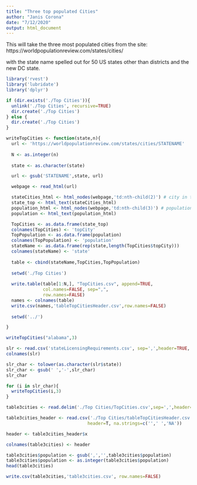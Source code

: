 ---
title: "Three top populated Cities"
author: "Janis Corona"
date: "7/12/2020"
output: html_document
---



This will take the three most populated cities from the site: https://worldpopulationreview.com/states/cities/

with the state name spelled out for 50 US states other than districts and the new DC state.

```{r}
library('rvest')
library('lubridate')
library('dplyr')

```


```{r}
if (dir.exists('./Top Cities')){
  unlink('./Top Cities', recursive=TRUE)
  dir.create('./Top Cities')
} else {
  dir.create('./Top Cities')
}
```

```{r}
writeTopCities <- function(state,n){
  url <- 'https://worldpopulationreview.com/states/cities/STATENAME'
  
  N <- as.integer(n)
  
  state <- as.character(state)

  url <- gsub('STATENAME',state, url)

  webpage <- read_html(url)

  stateCities_html <- html_nodes(webpage,'td:nth-child(2)') # city in table
  state_top <- html_text(stateCities_html)
  population_html <- html_nodes(webpage,'td:nth-child(3)') # population of city in table
  population <- html_text(population_html)

  TopCities <- as.data.frame(state_top)
  colnames(TopCities) <- 'topCity'
  TopPopulation <- as.data.frame(population)
  colnames(TopPopulation) <- 'population'
  stateName <- as.data.frame(rep(state,length(TopCities$topCity)))
  colnames(stateName) <- 'state'
  
  table <- cbind(stateName,TopCities,TopPopulation)
  
  setwd('./Top Cities')
  
  write.table(table[1:N,], "TopCities.csv", append=TRUE, 
              col.names=FALSE, sep=",",
              row.names=FALSE)
  names <- colnames(table)
  write.csv(names,'tableTopCitiesHeader.csv',row.names=FALSE)
  
  setwd('../')

}

```

```{r}
writeTopCities("alabama",3)
```

```{r}
slr <- read.csv('stateLicensingRequirements.csv', sep=',',header=TRUE, na.strings=c('',' ','NA'))
colnames(slr)
```

```{r}
slr_char <- tolower(as.character(slr$state))
slr_char <- gsub(' ','-',slr_char)
slr_char
```

```{r}
for (i in slr_char){
  writeTopCities(i,3)
}
```

```{r}
table3cities <- read.delim('./Top Cities/TopCities.csv',sep=',',header=FALSE, stringsAsFactors = FALSE, na.strings=c('',' ','NA'))
```

```{r}
table3cities_header <- read.csv('./Top Cities/tableTopCitiesHeader.csv', sep=',',
                               header=T, na.strings=c('',' ','NA'))
```

```{r}
header <- table3cities_header$x

colnames(table3cities) <- header

table3cities$population <- gsub(',','',table3cities$population)
table3cities$population <- as.integer(table3cities$population)
head(table3cities)
```

```{r}
write.csv(table3cities,'table3cities.csv', row.names=FALSE)
```

